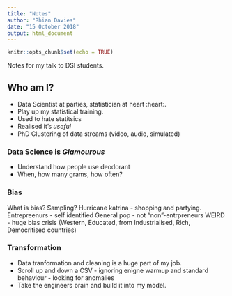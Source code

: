 ```yaml
---
title: "Notes"
author: "Rhian Davies"
date: "15 October 2018"
output: html_document
---
```


```r
knitr::opts_chunk$set(echo = TRUE)
```
 
Notes for my talk to DSI students.

## Who am I?

* Data Scientist at parties, statistician at heart :heart:.
* Play up my statistical training. 
* Used to hate statitsics
* Realised it's *useful*
* PhD Clustering of data streams (video, audio, simulated)

### Data Science is *Glamourous*

* Understand how people use deodorant
* When, how many grams, how often?

### Bias

What is bias? 
Sampling? Hurricane katrina - shopping and partying. 
Entrepreenurs - self identified
General pop - not "non"-entrpreneurs
WEIRD - huge bias crisis 
(Western, Educated, from Industrialised, Rich, Democritised countries)

### Transformation

* Data tranformation and cleaning is a huge part of my job.
* Scroll up and down a CSV - ignoring enigne warmup and standard behaviour - looking for anomalies
* Take the engineers brain and build it into my model.


